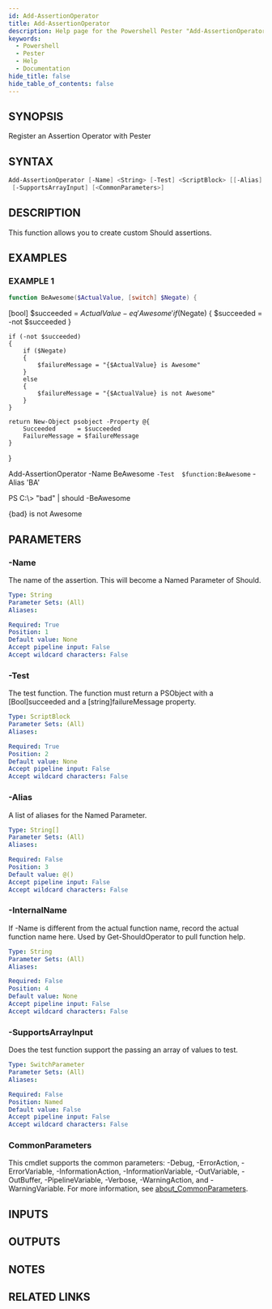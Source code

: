 ```yaml
---
id: Add-AssertionOperator
title: Add-AssertionOperator
description: Help page for the Powershell Pester "Add-AssertionOperator" command
keywords:
  - Powershell
  - Pester
  - Help
  - Documentation
hide_title: false
hide_table_of_contents: false
---
```


## SYNOPSIS
Register an Assertion Operator with Pester

## SYNTAX

```powershell
Add-AssertionOperator [-Name] <String> [-Test] <ScriptBlock> [[-Alias] <String[]>] [[-InternalName] <String>]
 [-SupportsArrayInput] [<CommonParameters>]
```

## DESCRIPTION
This function allows you to create custom Should assertions.

## EXAMPLES

### EXAMPLE 1
```powershell
function BeAwesome($ActualValue, [switch] $Negate) {
```

\[bool\] $succeeded = $ActualValue -eq 'Awesome'
	if ($Negate) { $succeeded = -not $succeeded }

	if (-not $succeeded)
	{
		if ($Negate)
		{
			$failureMessage = "{$ActualValue} is Awesome"
		}
		else
		{
			$failureMessage = "{$ActualValue} is not Awesome"
		}
	}

	return New-Object psobject -Property @{
		Succeeded      = $succeeded
		FailureMessage = $failureMessage
	}
}

Add-AssertionOperator -Name  BeAwesome `
					-Test  $function:BeAwesome `
					-Alias 'BA'

PS C:\\\> "bad" | should -BeAwesome

{bad} is not Awesome

## PARAMETERS

### -Name
The name of the assertion.
This will become a Named Parameter of Should.

```yaml
Type: String
Parameter Sets: (All)
Aliases:

Required: True
Position: 1
Default value: None
Accept pipeline input: False
Accept wildcard characters: False
```

### -Test
The test function.
The function must return a PSObject with a \[Bool\]succeeded and a \[string\]failureMessage property.

```yaml
Type: ScriptBlock
Parameter Sets: (All)
Aliases:

Required: True
Position: 2
Default value: None
Accept pipeline input: False
Accept wildcard characters: False
```

### -Alias
A list of aliases for the Named Parameter.

```yaml
Type: String[]
Parameter Sets: (All)
Aliases:

Required: False
Position: 3
Default value: @()
Accept pipeline input: False
Accept wildcard characters: False
```

### -InternalName
If -Name is different from the actual function name, record the actual function name here.
Used by Get-ShouldOperator to pull function help.

```yaml
Type: String
Parameter Sets: (All)
Aliases:

Required: False
Position: 4
Default value: None
Accept pipeline input: False
Accept wildcard characters: False
```

### -SupportsArrayInput
Does the test function support the passing an array of values to test.

```yaml
Type: SwitchParameter
Parameter Sets: (All)
Aliases:

Required: False
Position: Named
Default value: False
Accept pipeline input: False
Accept wildcard characters: False
```

### CommonParameters
This cmdlet supports the common parameters: -Debug, -ErrorAction, -ErrorVariable, -InformationAction, -InformationVariable, -OutVariable, -OutBuffer, -PipelineVariable, -Verbose, -WarningAction, and -WarningVariable. For more information, see [about_CommonParameters](http://go.microsoft.com/fwlink/?LinkID=113216).

## INPUTS

## OUTPUTS

## NOTES

## RELATED LINKS

